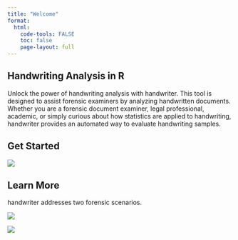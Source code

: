 ```yaml
---
title: "Welcome"
format:
  html:
    code-tools: FALSE
    toc: false
    page-layout: full
---
```


<div class="band-dark">
## Handwriting Analysis in R

Unlock the power of handwriting analysis with handwriter. This tool is designed to assist forensic examiners by analyzing handwritten documents. Whether you are a forensic document examiner, legal professional, academic, or simply curious about how statistics are applied to handwriting, handwriter provides an automated way to evaluate handwriting samples.
</div>

<div class="band-light">
## Get Started

[![](www/quick_start.png){fig-align="center"}](quick-start-guide.html)
</div>

<div class="band-dark">
## Learn More

handwriter addresses two forensic scenarios.

::: {layout-ncol="2"}
![](www/open_set.png){fig-align="center"}

![](www/closed_set.png){fig-align="center"}
:::
</div>
